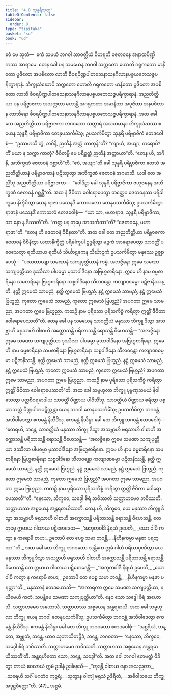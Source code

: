 ```yaml
---
title: "4.8 သုန္ဒရီသုတ္တ"
tableOfContents: false
sidebar:
  order: 8
type: "tipitaka"
basket: "su"
book: "ud"
---
```



<DynamicBreadcrumb />

<Division number="38" book="ud" e="ch" v="18" p="128">

<Paragraph number="318" book="ud">
ဧဝံ မေ သုတံ—  ဧကံ သမယံ ဘဂဝါ သာဝတ္ထိယံ ဝိဟရတိ ဇေတဝနေ အနာထပိဏ္ဍိကဿ အာရာမေ. တေန ခေါ ပန သမယေန ဘဂဝါ သက္ကတော ဟောတိ ဂရုကတော မာနိတော ပူဇိတော အပစိတော လာဘီ စီဝရပိဏ္ဍပါတသေနာသနဂိလာနပစ္စယဘေသဇ္ဇပရိက္ခာရာနံ. ဘိက္ခုသံဃောပိ သက္ကတော ဟောတိ ဂရုကတော မာနိတော ပူဇိတော အပစိတော လာဘီ စီဝရပိဏ္ဍပါတသေနာသနဂိလာနပစ္စယဘေသဇ္ဇပရိက္ခာရာနံ. အညတိတ္ထိယာ ပန ပရိဗ္ဗာဇကာ အသက္ကတာ ဟောန္တိ အဂရုကတာ အမာနိတာ အပူဇိတာ အနပစိတာ န လာဘိနော စီဝရပိဏ္ဍပါတသေနာသနဂိလာနပစ္စယဘေသဇ္ဇပရိက္ခာရာနံ.
</Paragraph>

<Paragraph number="319" book="ud">
အထ ခေါ တေ အညတိတ္ထိယာ ပရိဗ္ဗာဇကာ ဘဂဝတော သက္ကာရံ အသဟမာနာ ဘိက္ခုသံဃဿ စ ယေန သုန္ဒရီ ပရိဗ္ဗာဇိကာ တေနုပသင်္ကမိံသု; ဥပသင်္ကမိတွာ သုန္ဒရိံ ပရိဗ္ဗာဇိကံ ဧတဒဝေါစုံ—  “ဥဿဟသိ တွံ, ဘဂိနိ, ဉာတီနံ အတ္ထံ ကာတုန်”တိ? “ကျာဟံ, အယျာ, ကရောမိ? ကိံ မယာ န သက္ကာ ကာတုံ? ဇီဝိတမ္ပိ မေ ပရိစ္စတ္တံ ဉာတီနံ အတ္ထာယာ”တိ.
</Paragraph>

<Paragraph number="320" book="ud">
“တေန ဟိ, ဘဂိနိ, အဘိက္ခဏံ ဇေတဝနံ ဂစ္ဆာဟီ”တိ. “ဧဝံ, အယျာ”တိ ခေါ သုန္ဒရီ ပရိဗ္ဗာဇိကာ တေသံ အညတိတ္ထိယာနံ ပရိဗ္ဗာဇကာနံ ပဋိဿုတွာ အဘိက္ခဏံ ဇေတဝနံ အဂမာသိ.
</Paragraph>

<Paragraph number="321" book="ud">
ယဒါ တေ အညိံသု အညတိတ္ထိယာ ပရိဗ္ဗာဇကာ—  “ဝေါဒိဋ္ဌာ ခေါ သုန္ဒရီ ပရိဗ္ဗာဇိကာ ဗဟုဇနေန အဘိက္ခဏံ ဇေတဝနံ ဂစ္ဆန္တီ”တိ. အထ နံ ဇီဝိတာ ဝေါရောပေတွာ တတ္ထေဝ ဇေတဝနဿ ပရိခါကူပေ နိက္ခိပိတွာ ယေန ရာဇာ ပသေနဒိ ကောသလော တေနုပသင်္ကမိံသု; ဥပသင်္ကမိတွာ ရာဇာနံ ပသေနဒိံ ကောသလံ ဧတဒဝေါစုံ—  “ယာ သာ, မဟာရာဇ, သုန္ဒရီ ပရိဗ္ဗာဇိကာ; သာ နော န ဒိဿတီ”တိ. “ကတ္ထ ပန တုမှေ အာသင်္ကထာ”တိ? “ဇေတဝနေ, မဟာရာဇာ”တိ. “တေန ဟိ ဇေတဝနံ ဝိစိနထာ”တိ.
</Paragraph>

<Paragraph number="322" book="ud">
အထ ခေါ တေ အညတိတ္ထိယာ ပရိဗ္ဗာဇကာ ဇေတဝနံ ဝိစိနိတွာ ယထာနိက္ခိတ္တံ ပရိခါကူပါ ဥဒ္ဓရိတွာ မဉ္စကံ အာရောပေတွာ သာဝတ္ထိံ ပဝေသေတွာ ရထိယာယ ရထိယံ သိင်္ဃာဋကေန သိင်္ဃာဋကံ ဥပသင်္ကမိတွာ မနုဿေ ဥဇ္ဈာပေသုံ—
</Paragraph>

<Paragraph number="323" book="ud">
“ပဿထာယျာ သမဏာနံ သကျပုတ္တိယာနံ ကမ္မံ. အလဇ္ဇိနော ဣမေ သမဏာ သကျပုတ္တိယာ ဒုဿီလာ ပါပဓမ္မာ မုသာဝါဒိနော အဗြဟ္မစာရိနော. ဣမေ ဟိ နာမ ဓမ္မစာရိနော သမစာရိနော ဗြဟ္မစာရိနော သစ္စဝါဒိနော သီလဝန္တော ကလျာဏဓမ္မာ ပဋိဇာနိဿန္တိ. နတ္ထိ ဣမေသံ သာမညံ, နတ္ထိ ဣမေသံ ဗြဟ္မညံ. နဋ္ဌံ ဣမေသံ သာမညံ, နဋ္ဌံ ဣမေသံ ဗြဟ္မညံ. ကုတော ဣမေသံ သာမညံ, ကုတော ဣမေသံ ဗြဟ္မညံ? အပဂတာ ဣမေ သာမညာ, အပဂတာ ဣမေ ဗြဟ္မညာ. ကထဉှိ နာမ ပုရိသော ပုရိသကိစ္စံ ကရိတွာ ဣတ္ထိံ ဇီဝိတာ ဝေါရောပေဿတီ”တိ.
</Paragraph>

<Paragraph number="324" book="ud">
တေန ခေါ ပန သမယေန သာဝတ္ထိယံ မနုဿာ ဘိက္ခူ ဒိသွာ အသဗ္ဘာဟိ ဖရုသာဟိ ဝါစာဟိ အက္ကောသန္တိ ပရိဘာသန္တိ ရောသန္တိ ဝိဟေသန္တိ—
</Paragraph>

<Paragraph number="325" book="ud">
“အလဇ္ဇိနော ဣမေ သမဏာ သကျပုတ္တိယာ ဒုဿီလာ ပါပဓမ္မာ မုသာဝါဒိနော အဗြဟ္မစာရိနော. ဣမေ ဟိ နာမ ဓမ္မစာရိနော သမစာရိနော ဗြဟ္မစာရိနော သစ္စဝါဒိနော သီလဝန္တော ကလျာဏဓမ္မာ ပဋိဇာနိဿန္တိ. နတ္ထိ ဣမေသံ သာမညံ, နတ္ထိ ဣမေသံ ဗြဟ္မညံ. နဋ္ဌံ ဣမေသံ သာမညံ, နဋ္ဌံ ဣမေသံ ဗြဟ္မညံ. ကုတော ဣမေသံ သာမညံ, ကုတော ဣမေသံ ဗြဟ္မညံ? အပဂတာ ဣမေ သာမညာ, အပဂတာ ဣမေ ဗြဟ္မညာ. ကထဉှိ နာမ ပုရိသော ပုရိသကိစ္စံ ကရိတွာ ဣတ္ထိံ ဇီဝိတာ ဝေါရောပေဿတီ”တိ.
</Paragraph>

<Paragraph number="326" book="ud">
အထ ခေါ သမ္ဗဟုလာ ဘိက္ခူ ပုဗ္ဗဏှသမယံ နိဝါသေတွာ ပတ္တစီဝရမာဒါယ သာဝတ္ထိံ ပိဏ္ဍာယ ပါဝိသိံသု. သာဝတ္ထိယံ ပိဏ္ဍာယ စရိတွာ ပစ္ဆာဘတ္တံ ပိဏ္ဍပါတပဋိက္ကန္တာ ယေန ဘဂဝါ တေနုပသင်္ကမိံသု; ဥပသင်္ကမိတွာ ဘဂဝန္တံ အဘိဝါဒေတွာ ဧကမန္တံ နိသီဒိံသု. ဧကမန္တံ နိသိန္နာ ခေါ တေ ဘိက္ခူ ဘဂဝန္တံ ဧတဒဝေါစုံ—
</Paragraph>

<Paragraph number="327" book="ud">
“ဧတရဟိ, ဘန္တေ, သာဝတ္ထိယံ မနုဿာ ဘိက္ခူ ဒိသွာ အသဗ္ဘာဟိ ဖရုသာဟိ ဝါစာဟိ အက္ကောသန္တိ ပရိဘာသန္တိ ရောသန္တိ ဝိဟေသန္တိ—  ‘အလဇ္ဇိနော ဣမေ သမဏာ သကျပုတ္တိယာ ဒုဿီလာ ပါပဓမ္မာ မုသာဝါဒိနော အဗြဟ္မစာရိနော. ဣမေ ဟိ နာမ ဓမ္မစာရိနော သမစာရိနော ဗြဟ္မစာရိနော သစ္စဝါဒိနော သီလဝန္တော ကလျာဏဓမ္မာ ပဋိဇာနိဿန္တိ. နတ္ထိ ဣမေသံ သာမညံ, နတ္ထိ ဣမေသံ ဗြဟ္မညံ. နဋ္ဌံ ဣမေသံ သာမညံ, နဋ္ဌံ ဣမေသံ ဗြဟ္မညံ. ကုတော ဣမေသံ သာမညံ, ကုတော ဣမေသံ ဗြဟ္မညံ? အပဂတာ ဣမေ သာမညာ, အပဂတာ ဣမေ ဗြဟ္မညာ. ကထဉှိ နာမ ပုရိသော ပုရိသကိစ္စံ ကရိတွာ ဣတ္ထိံ ဇီဝိတာ ဝေါရောပေဿတီ’”တိ.
</Paragraph>

<Paragraph number="328" book="ud">
“နေသော, ဘိက္ခဝေ, သဒ္ဒေါ စိရံ ဘဝိဿတိ သတ္တာဟမေဝ ဘဝိဿတိ. သတ္တာဟဿ အစ္စယေန အန္တရဓာယိဿတိ. တေန ဟိ, ဘိက္ခဝေ, ယေ မနုဿာ ဘိက္ခူ ဒိသွာ အသဗ္ဘာဟိ ဖရုသာဟိ ဝါစာဟိ အက္ကောသန္တိ ပရိဘာသန္တိ ရောသန္တိ ဝိဟေသန္တိ, တေ တုမှေ ဣမာယ ဂါထာယ ပဋိစောဒေထ—
</Paragraph>

<Paragraph number="329" type="verses" book="ud">
_‘အဘူတဝါဒီ နိရယံ ဥပေတိ,_  
_ယော ဝါပိ ကတွာ န ကရောမိ စာဟ;_  
ဥဘောပိ တေ ပေစ္စ သမာ ဘဝန္တိ,_  
_နိဟီနကမ္မာ မနုဇာ ပရတ္ထာ’”တိ._  

</Paragraph>

<Paragraph number="330" book="ud">
အထ ခေါ တေ ဘိက္ခူ ဘဂဝတော သန္တိကေ ဣမံ ဂါထံ ပရိယာပုဏိတွာ ယေ မနုဿာ ဘိက္ခူ ဒိသွာ အသဗ္ဘာဟိ ဖရုသာဟိ ဝါစာဟိ အက္ကောသန္တိ ပရိဘာသန္တိ ရောသန္တိ ဝိဟေသန္တိ တေ ဣမာယ ဂါထာယ ပဋိစောဒေန္တိ—
</Paragraph>

<Paragraph number="331" type="verses" book="ud">
_“အဘူတဝါဒီ နိရယံ ဥပေတိ,_  
_ယော ဝါပိ ကတွာ န ကရောမိ စာဟ;_  
ဥဘောပိ တေ ပေစ္စ သမာ ဘဝန္တိ,_  
_နိဟီနကမ္မာ မနုဇာ ပရတ္ထာ”တိ._  

</Paragraph>

<Paragraph number="332" book="ud">
မနုဿာနံ ဧတဒဟောသိ—  “အကာရကာ ဣမေ သမဏာ သကျပုတ္တိယာ, နယိမေဟိ ကတံ, သပန္တိမေ သမဏာ သကျပုတ္တိယာ”တိ. နေဝ သော သဒ္ဒေါ စိရံ အဟောသိ. သတ္တာဟမေဝ အဟောသိ. သတ္တာဟဿ အစ္စယေန အန္တရဓာယိ.
</Paragraph>

<Paragraph number="333" book="ud">
အထ ခေါ သမ္ဗဟုလာ ဘိက္ခူ ယေန ဘဂဝါ တေနုပသင်္ကမိံသု; ဥပသင်္ကမိတွာ ဘဂဝန္တံ အဘိဝါဒေတွာ ဧကမန္တံ နိသီဒိံသု. ဧကမန္တံ နိသိန္နာ ခေါ တေ ဘိက္ခူ ဘဂဝတော ဧတဒဝေါစုံ—
</Paragraph>

<Paragraph number="334" book="ud">
“အစ္ဆရိယံ, ဘန္တေ, အဗ္ဘုတံ, ဘန္တေ. ယာဝ သုဘာသိတဉ္စိဒံ, ဘန္တေ, ဘဂဝတာ—  ‘နေသော, ဘိက္ခဝေ, သဒ္ဒေါ စိရံ ဘဝိဿတိ. သတ္တာဟမေဝ ဘဝိဿတိ. သတ္တာဟဿ အစ္စယေန အန္တရဓာယိဿတီ’တိ. အန္တရဟိတော သော, ဘန္တေ, သဒ္ဒေါ”တိ.
</Paragraph>

<Paragraph number="335" book="ud">
အထ ခေါ ဘဂဝါ ဧတမတ္ထံ ဝိဒိတွာ တာယံ ဝေလာယံ ဣမံ ဥဒါနံ ဥဒါနေသိ—
</Paragraph>

<Paragraph number="336" type="verses" book="ud">
_“တုဒန္တိ ဝါစာယ ဇနာ အသညတာ,_  
_သရေဟိ သင်္ဂါမဂတံဝ ကုဉ္ဇရံ;_  
_သုတွာန ဝါကျံ ဖရုသံ ဥဒီရိတံ,_  
_အဓိဝါသယေ ဘိက္ခု အဒုဋ္ဌစိတ္တော”တိ. (47)_  


</Paragraph>
</Division>

<Paragraph number="337" type="center" book="ud">
အဋ္ဌမံ.
</Paragraph>